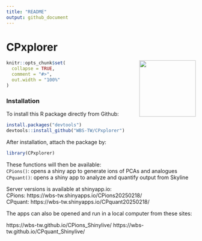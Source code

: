 ```yaml
---
title: "README"
output: github_document
---
```


<!-- Knit this README.Rmd to generate README.md -->

# CPxplorer
  
<!-- badges: start -->
  
   
<img src="inst/CPxplorer_Logo.png" align="right" height="150px" />
  
  
```r
knitr::opts_chunk$set(
  collapse = TRUE,
  comment = "#>",
  out.width = "100%"
)
```
  
  
<!-- badges: end -->


### Installation
  
<!-- You can install the released version of CPxplorer from [CRAN](https://CRAN.R-project.org) with: -->

<!-- ``` r -->
<!-- install.packages("CPxplorer") -->
<!-- ``` -->
  

To install this R package directly from Github:  
``` r
install.packages("devtools")
devtools::install_github("WBS-TW/CPxplorer")

```
  
After installation, attach the package by:  
``` r
library(CPxplorer)
```
  
These functions will then be available:  
`CPions()`: opens a shiny app to generate ions of PCAs and analogues   
`CPquant()`: opens a shiny app to analyze and quantify output from Skyline  
  
  
Server versions is available at shinyapp.io:   
CPions: https://wbs-tw.shinyapps.io/CPions20250218/  
CPquant: https://wbs-tw.shinyapps.io/CPquant20250218/  
  
  
The apps can also be opened and run in a local computer from these sites:  
  
https://wbs-tw.github.io/CPions_Shinylive/
https://wbs-tw.github.io/CPquant_Shinylive/  

  
  



  
  
  


